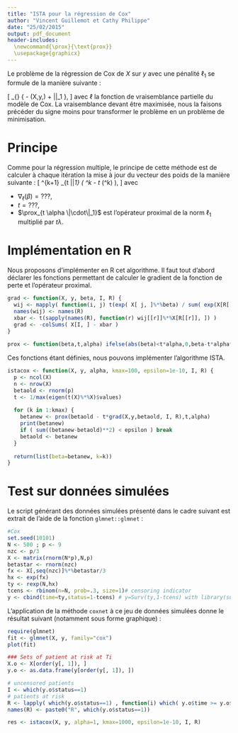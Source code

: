 ```yaml
---
title: "ISTA pour la régression de Cox"
author: "Vincent Guillemot et Cathy Philippe"
date: "25/02/2015"
output: pdf_document
header-includes: 
  \newcommand{\prox}{\text{prox}}
  \usepackage{graphicx}
---
```


Le problème de la régression de Cox  de $X$ sur $y$ avec une pénalité $\ell_1$ se formule de la manière suivante :

\[
  \min_{\beta} \left\{ - \ell(X,y,\beta) + \alpha \|\beta\|_1 \right\},
\]
avec $\ell$ la fonction de vraisemblance partielle du modèle de Cox. La vraisemblance devant être maximisée, nous la faisons précéder du signe moins pour transformer le problème en un problème de minimisation.

# Principe

Comme pour la régression multiple, le principe de cette méthode est de calculer à chaque itération la mise à jour du vecteur des poids de la manière suivante :
\[
  \beta^{k+1} \leftarrow \prox_{t \lambda \|\cdot\|_1} \left(  \beta^k - t \nabla_\ell (\beta^k) \right),
\]
avec

* $\nabla_\ell (\beta) = ???$,
* $t = ???$,
* $\prox_{t \alpha \|\cdot\|_1}$ est l'opérateur proximal de la norm $\ell_1$ multiplié par $t \lambda$.

# Implémentation en R

Nous proposons d'implémenter en R cet algorithme. Il faut tout d'abord déclarer les fonctions permettant de calculer le gradient de la fonction de perte et l'opérateur proximal.

```r
grad <- function(X, y, beta, I, R) {
  wij <- mapply( function(i, j) t(exp( X[ j, ]%*%beta) / sum( exp(X[R[[sprintf("R%i", i)]], ]%*%beta))), I, R)
  names(wij) <- names(R)
  xbar <- t(sapply(names(R), function(r) wij[[r]]%*%X[R[[r]], ]) )
  grad <- -colSums( X[I, ] - xbar )
}
  
prox <- function(beta,t,alpha) ifelse(abs(beta)<t*alpha,0,beta-t*alpha*sign(beta))
```

Ces fonctions étant définies, nous pouvons implémenter l'algorithme ISTA.

```r
istacox <- function(X, y, alpha, kmax=100, epsilon=1e-10, I, R) {
  p <- ncol(X)
  n <- nrow(X)
  betaold <- rnorm(p)
  t <- 1/max(eigen(t(X)%*%X)$values)
  
  for (k in 1:kmax) {
    betanew <- prox(betaold - t*grad(X,y,betaold, I, R),t,alpha)
    print(betanew)
    if ( sum((betanew-betaold)**2) < epsilon ) break
    betaold <- betanew
  }
  
  return(list(beta=betanew, k=k))
}
```

# Test sur données simulées

Le script générant des données simulées présenté dans le cadre suivant est extrait de l'aide de la fonction `glmnet::glmnet` :

```r
#Cox
set.seed(10101)
N <- 500 ; p <- 9
nzc <- p/3
X <- matrix(rnorm(N*p),N,p)
betastar <- rnorm(nzc)
fx <- X[,seq(nzc)]%*%betastar/3
hx <- exp(fx)
ty <- rexp(N,hx)
tcens <- rbinom(n=N, prob=.3, size=1)# censoring indicator
y <- cbind(time=ty,status=1-tcens) # y=Surv(ty,1-tcens) with library(survival)

```

L'application de la méthode `coxnet` à ce jeu de données simulées donne le résultat suivant (notamment sous forme graphique) :

```r
require(glmnet)
fit <- glmnet(X, y, family="cox")
plot(fit)
```

```r
### Sets of patient at risk at Ti
X.o <- X[order(y[, 1]), ]
y.o <- as.data.frame(y[order(y[, 1]), ])

# uncensored patients
I <- which(y.o$status==1)
# patients at risk
R <- lapply( which(y.o$status==1) , function(i) which( y.o$time >= y.o$time[i] ) )
names(R) <- paste0("R", which(y.o$status==1))
```


```r
res <- istacox(X, y, alpha=1, kmax=1000, epsilon=1e-10, I, R) 
```

